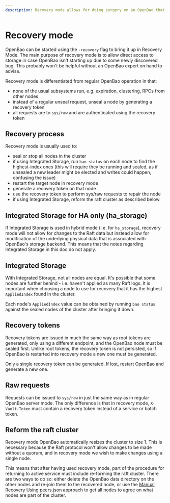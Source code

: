 ```yaml
---
description: Recovery mode allows for doing surgery on an OpenBao that won't start.
---
```


# Recovery mode

OpenBao can be started using the `-recovery` flag to bring it up in Recovery Mode.
The main purpose of recovery mode is to allow direct access to storage in case
OpenBao isn't starting up due to some newly discovered bug.  This probably won't
be helpful without an OpenBao expert on hand to advise.

Recovery mode is differentiated from regular OpenBao operation in that:
- none of the usual subsystems run, e.g. expiration, clustering, RPCs from other nodes
- instead of a regular unseal request, unseal a node by generating a recovery token
- all requests are to `sys/raw` and are authenticated using the recovery token

## Recovery process

Recovery mode is usually used to:
- seal or stop all nodes in the cluster
- if using Integrated Storage, run `bao status` on each node to find the highest-index ones
  (this will require they be running and sealed, as if unsealed a new leader might be
  elected and writes could happen, confusing the issue)
- restart the target node in recovery mode
- generate a recovery token on that node
- use the recovery token to perform sys/raw requests to repair the node
- if using Integrated Storage, reform the raft cluster as described below

## Integrated Storage for HA only (ha_storage)

If Integrated Storage is used in hybrid mode (i.e. for `ha_storage`),
recovery mode will not allow for changes to the Raft data but instead allow for
modification of the underlying physical data that is associated with OpenBao's
storage backend.  This means that the notes regarding Integrated Storage in
this doc do not apply.

## Integrated Storage

With Integrated Storage, not all nodes are equal.  It's possible that some
nodes are further behind - i.e. haven't applied as many Raft logs.  It is
important when choosing a node to use for recovery that it has the highest
`AppliedIndex` found in the cluster.

Each node's `AppliedIndex` value can be obtained by running `bao status` against
the sealed nodes of the cluster after bringing it down.

## Recovery tokens

Recovery tokens are issued in much the same way as root tokens are generated,
only using a different endpoint, and the OpenBao node must be sealed first.
Unlike root tokens, the recovery token is not persisted, so if OpenBao
is restarted into recovery mode a new one must be generated.

Only a single recovery token can be generated. If lost, restart OpenBao and
generate a new one.

## Raw requests

Requests can be issued to `sys/raw` in just the same way as in regular OpenBao
server mode. The only difference is that in recovery mode, `X-Vault-Token`
must contain a recovery token instead of a service or batch token.

## Reform the raft cluster

Recovery mode OpenBao automatically resizes the cluster to size 1.  This is
necessary because the Raft protocol won't allow changes to be made without a
quorum, and in recovery mode we wish to make changes using a single node.

This means that after having used recovery mode, part of the procedure for
returning to active service must include re-forming the raft cluster.  There
are two ways to do so: either delete the OpenBao data directory on the other nodes
and re-join them to the recovered node, or use the
[Manual Recovery Using peers.json](integrated-storage/index.mdx#manual-recovery-using-peers-json)
approach to get all nodes to agree on what nodes are part of the cluster.

